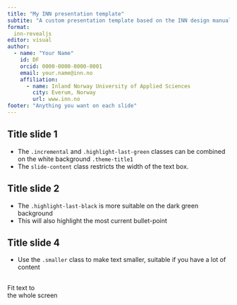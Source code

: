 ```yaml
---
title: "My INN presentation template"
subtite: "A custom presentation template based on the INN design manual"
format: 
  inn-revealjs
editor: visual
author:
  - name: "Your Name"
    id: DF
    orcid: 0000-0000-0000-0001
    email: your.name@inn.no
    affiliation: 
      - name: Inland Norway University of Applied Sciences
        city: Everum, Norway
        url: www.inn.no
footer: "Anything you want on each slide"
---
```


## Title slide 1 {.theme-title1}

::: {.incremental .highlight-last-green}

::: {.slide-content}

- The `.incremental` and `.highlight-last-green` classes can be combined on the white background `.theme-title1`
- The `slide-content` class restricts the width of the text box.


:::

:::


## Title slide 2 {.theme-title2}

::: {.incremental .highlight-last-black}

- The `.highlight-last-black` is more suitable on the dark green background
- This will also highlight the most current bullet-point

:::



## Title slide 4 {.theme-title3 .smaller}

- Use the `.smaller` class to make text smaller, suitable if you have a lot of content

## 

::: r-fit-text
Fit text to <br>the whole screen
:::




## {.theme-logo1}

